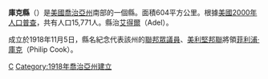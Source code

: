 {{Otheruses|庫克縣|subject=美國喬治亞州的一個縣|other=同名的縣}}
{{Infobox U.S. County
| county = 庫克縣
| state = 喬治亞州
| en county = Cook County
| en state = Georgia
| seal = 
| seallink = 
| map = Cook County Georgia.png
| map size = 225
| founded = 1918
| seat = Adel
| largest city = Adel
| area_total_sq_mi = 233
| area_total_km2 = 604
| area_land_sq_mi = 229
| area_land_km2 = 593
| area_water_sq_mi = 4
| area_water_km2 = 11
| area percentage = 1.80% 
| census estimate yr = 2006
| pop = 16333
| density_sq_mi = 27
| density_km2 = 69
| time zone = Eastern
| UTC offset = -5
| DST offset = -4
| web = 
}}
'''庫克縣'''（{{lang-en|Cook County}}）是[[美國|美國]][[喬治亞州|喬治亞州]]南部的一個縣。面積604平方公里。根據[[美國2000年人口普查|美國2000年人口普查]]，共有人口15,771人。縣治[[艾得爾_(喬治亞州)|艾得爾]]（Adel）。

成立於1918年11月5日，縣名紀念代表該州的[[美國眾議院|聯邦眾議員]]、[[美利堅邦聯|美利堅邦聯]]將領[[菲利浦·庫克|菲利浦·庫克]]（Philip Cook）。

{{庫克縣 (喬治亞州)}}
{{佐治亚州}}
{{Georgia state-stub}}

[[Category:佐治亚州行政区划|C]]
[[Category:1918年喬治亞州建立|Category:1918年喬治亞州建立]]